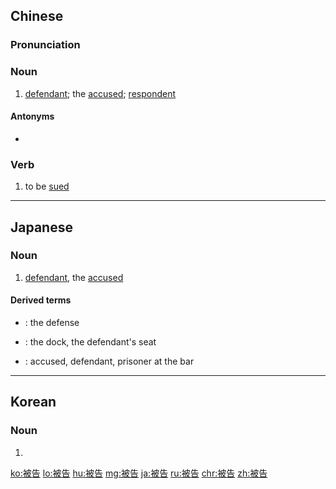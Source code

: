 ==Chinese==
{{zh-forms}}

===Pronunciation===
{{zh-pron
|m=bèigào
|c=bei6 gou3
|h=pfs=phi-ko
|mn=pī-kò
|cat=n,v
}}

===Noun===
{{zh-noun}}

# [[defendant]]; the [[accused]]; [[respondent]]

====Antonyms====
* {{zh-l|原告}}

===Verb===
{{zh-verb}}

# to be [[sued]]

----

==Japanese==
{{ja-kanjitab|ひ|こく|yomi=on}}

===Noun===
{{ja-noun|ひこく}}

# [[defendant]], the [[accused]]

====Derived terms====
* {{ja-r|被告側|ひこくがわ}}: the defense
* {{ja-r|被告席|ひこくせき}}: the dock, the defendant's seat
* {{ja-r|被告人|ひこくにん}}: accused, defendant, prisoner at the bar

----

==Korean==
{{ko-hanjatab}}

===Noun===
{{ko-noun|hj|hangeul=피고}}

# {{hanja form of|피고|[[defendant]], the [[accused]]}}

[[ko:被告]]
[[lo:被告]]
[[hu:被告]]
[[mg:被告]]
[[ja:被告]]
[[ru:被告]]
[[chr:被告]]
[[zh:被告]]